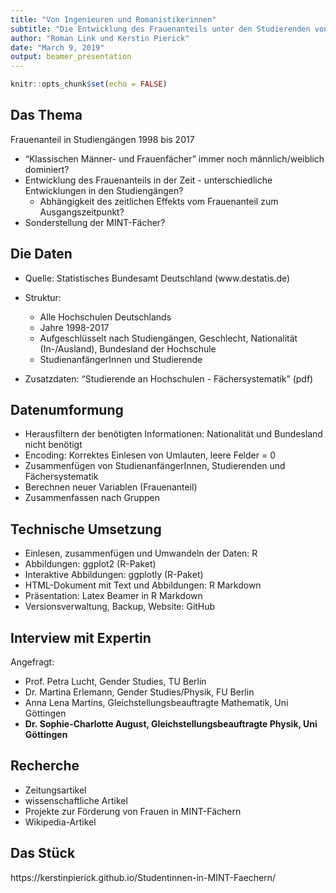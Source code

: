 ```yaml
---
title: "Von Ingenieuren und Romanistikerinnen"
subtitle: "Die Entwicklung des Frauenanteils unter den Studierenden von 1998 bis 2017"
author: "Roman Link und Kerstin Pierick"
date: "March 9, 2019"
output: beamer_presentation
---
```


```r
knitr::opts_chunk$set(echo = FALSE)
```

## Das Thema

Frauenanteil in Studiengängen 1998 bis 2017

 - "Klassischen Männer- und Frauenfächer" immer noch männlich/weiblich dominiert?
 - Entwicklung des Frauenanteils in der Zeit - unterschiedliche Entwicklungen in den Studiengängen?
     - Abhängigkeit des zeitlichen Effekts vom Frauenanteil zum Ausgangszeitpunkt?
 - Sonderstellung der MINT-Fächer?
  
 
## Die Daten

- Quelle: Statistisches Bundesamt Deutschland (www.destatis.de) 

- Struktur: 
    - Alle Hochschulen Deutschlands
    - Jahre 1998-2017
    - Aufgeschlüsselt nach Studiengängen, Geschlecht, Nationalität (In-/Ausland), Bundesland der Hochschule
    - StudienanfängerInnen und Studierende 

 - Zusatzdaten: "Studierende an Hochschulen - Fächersystematik" (pdf)


## Datenumformung

 - Herausfiltern der benötigten Informationen: Nationalität und Bundesland nicht benötigt
 - Encoding: Korrektes Einlesen von Umlauten, leere Felder = 0 
 - Zusammenfügen von StudienanfängerInnen, Studierenden und Fächersystematik
 - Berechnen neuer Variablen (Frauenanteil)
 - Zusammenfassen nach Gruppen


## Technische Umsetzung

  - Einlesen, zusammenfügen und Umwandeln der Daten: R
  - Abbildungen: ggplot2 (R-Paket)
  - Interaktive Abbildungen: ggplotly (R-Paket)
  - HTML-Dokument mit Text und Abbildungen: R Markdown
  - Präsentation: Latex Beamer in R Markdown
  - Versionsverwaltung, Backup, Website: GitHub


## Interview mit Expertin

Angefragt: 

 - Prof. Petra Lucht, Gender Studies, TU Berlin
 - Dr. Martina Erlemann, Gender Studies/Physik, FU Berlin
 - Anna Lena Martins, Gleichstellungsbeauftragte Mathematik, Uni Göttingen
 - **Dr. Sophie-Charlotte August, Gleichstellungsbeauftragte Physik, Uni Göttingen**
 
## Recherche

 - Zeitungsartikel
 - wissenschaftliche Artikel
 - Projekte zur Förderung von Frauen in MINT-Fächern
 - Wikipedia-Artikel
 
## Das Stück

https://kerstinpierick.github.io/Studentinnen-in-MINT-Faechern/
